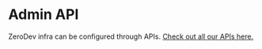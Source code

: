 # Admin API

ZeroDev infra can be configured through APIs.  [Check out all our APIs here.](https://zerodev-api.readme.io/reference/addpolicytoproject)